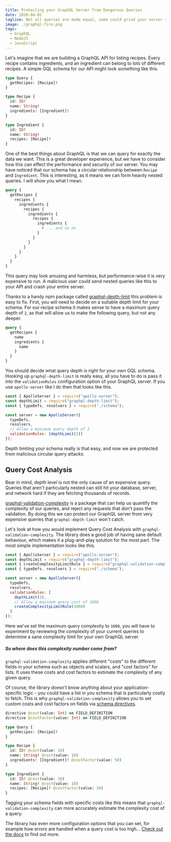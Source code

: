 ```yaml
---
title: Protecting your GraphQL Server from Dangerous Queries
date: 2020-04-02
tagline: Not all queries are made equal, some could grind your server to a halt!
image: ./graphql-fire.png
tags:
  - GraphQL
  - NodeJS
  - JavaScript
---
```


Let's imagine that we are building a GraphQL API for listing recipes. Every recipe contains ingredients, and an ingredient can belong to lots of different recipes. A simple GQL schema for our API might look something like this.

```graphql
type Query {
  getRecipes: [Recipe]!
}

type Recipe {
  id: ID!
  name: String!
  ingredients: [Ingredient]!
}

type Ingredient {
  id: ID!
  name: String!
  recipes: [Recipe]!
}
```

One of the best things about GraphQL is that we can query for exactly the data we want. This is a great developer experience, but we have to consider how this can effect the performance and security of our server. You may have noticed that our schema has a circular relationship between `Recipe` and `Ingredient`. This is interesting, as it means we can form heavily nested queries. I will show you what I mean.

```graphql
query {
  getRecipes {
    recipes {
      ingredients {
        recipes {
          ingredients {
            recipes {
              ingredients {
                # ... and so on
              }
            }
          }
        }
      }
    }
  }
}
```

This query may look amusing and harmless, but performance-wise it is very expensive to run. A malicious user could send nested queries like this to your API and crash your entire server.

Thanks to a handy npm package called [graphql-depth-limit](https://github.com/stems/graphql-depth-limit) this problem is easy to fix. First, you will need to decide on a suitable depth limit for your schema. For our recipe schema it makes sense to have a maximum query depth of `2`, as that will allow us to make the following query, but not any deeper.

```graphql
query {
  getRecipes {
    name
    ingredients {
      name
    }
  }
}
```

You should decide what query depth is right for your own GQL schema. Hooking up `graphql-depth-limit` is really easy, all you have to do is pass it into the `validationRules` configuration option of your GraphQL server. If you use `apollo-server` like I do then that looks like this.

```js
const { ApolloServer } = require("apollo-server");
const depthLimit = require("graphql-depth-limit");
const { typeDefs, resolvers } = require("./schema");

const server = new ApolloServer({
  typeDefs,
  resolvers,
  // Allow a maximum query depth of 2
  validationRules: [depthLimit(2)]
});
```

Depth limiting your schema really is that easy, and now we are protected from malicious circular query attacks. 

## Query Cost Analysis

Bear in mind, depth level is not the only cause of an expensive query. Queries that aren't particularly nested can still hit your database, server, and network hard if they are fetching thousands of records.

[graphql-validation-complexity](https://github.com/4Catalyzer/graphql-validation-complexity) is a package that can help us quantify the complexity of our queries, and reject any requests that don't pass the validation. By doing this we can protect our GraphQL server from very expensive queries that `graphql-depth-limit` won't catch.

Let's look at how you would implement Query Cost Analysis with `graphql-validation-complexity`. The library does a good job of having sane default behaviour, which makes it a plug-and-play solution for the most part. The most simple implementation looks like this.

```js
const { ApolloServer } = require("apollo-server");
const depthLimit = require("graphql-depth-limit");
const { createComplexityLimitRule } = require("graphql-validation-complexity");
const { typeDefs, resolvers } = require("./schema");

const server = new ApolloServer({
  typeDefs,
  resolvers,
  validationRules: [
    depthLimit(2),
    // Allow a maximum query cost of 1000
    createComplexityLimitRule(1000)
  ]
});
```

Here we've set the maximum query complexity to `1000`, you will have to experiment by reviewing the complexity of your current queries to determine a sane complexity limit for your own GraphQL server.

##### So where does this complexity number come from?

`graphql-validation-complexity` applies different "costs" to the different fields in your schema such as objects and scalars, and "cost factors" for lists. It uses these costs and cost factors to estimate the complexity of any given query.

Of course, the library doesn't know anything about your application-specific logic - you could have a list in you schema that is particularly costly to fetch. This is why `graphql-validation-complexity` allows you to set custom costs and cost factors on fields via [schema directives](https://www.apollographql.com/docs/graphql-tools/schema-directives/).

```graphql
directive @cost(value: Int) on FIELD_DEFINITION
directive @costFactor(value: Int) on FIELD_DEFINITION

type Query {
  getRecipes: [Recipe]!
}

type Recipe {
  id: ID! @cost(value: 10)
  name: String! @cost(value: 10)
  ingredients: [Ingredient]! @costFactor(value: 50)
}

type Ingredient {
  id: ID! @cost(value: 10)
  name: String! @cost(value: 10)
  recipes: [Recipe]! @costFactor(value: 50)
}
```

Tagging your schema fields with specific costs like this means that `graphql-validation-complexity` can more accurately estimate the complexity cost of a query.

The library has even more configuration options that you can set, for example how errors are handled when a query cost is too high... [Check out the docs](https://github.com/4Catalyzer/graphql-validation-complexity) to find out more.